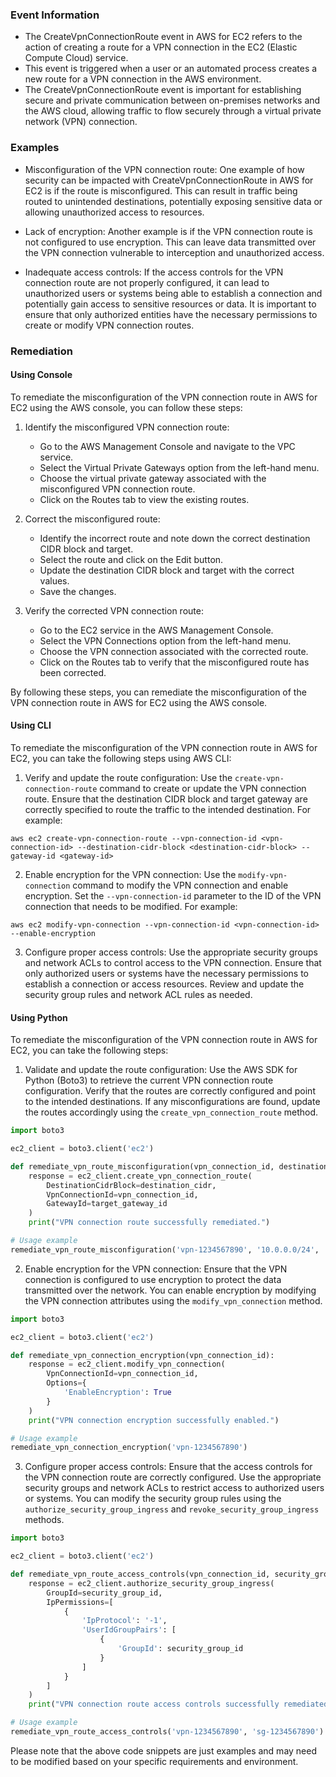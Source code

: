 
### Event Information

- The CreateVpnConnectionRoute event in AWS for EC2 refers to the action of creating a route for a VPN connection in the EC2 (Elastic Compute Cloud) service.
- This event is triggered when a user or an automated process creates a new route for a VPN connection in the AWS environment.
- The CreateVpnConnectionRoute event is important for establishing secure and private communication between on-premises networks and the AWS cloud, allowing traffic to flow securely through a virtual private network (VPN) connection.


### Examples

- Misconfiguration of the VPN connection route: One example of how security can be impacted with CreateVpnConnectionRoute in AWS for EC2 is if the route is misconfigured. This can result in traffic being routed to unintended destinations, potentially exposing sensitive data or allowing unauthorized access to resources.

- Lack of encryption: Another example is if the VPN connection route is not configured to use encryption. This can leave data transmitted over the VPN connection vulnerable to interception and unauthorized access.

- Inadequate access controls: If the access controls for the VPN connection route are not properly configured, it can lead to unauthorized users or systems being able to establish a connection and potentially gain access to sensitive resources or data. It is important to ensure that only authorized entities have the necessary permissions to create or modify VPN connection routes.

### Remediation

#### Using Console

To remediate the misconfiguration of the VPN connection route in AWS for EC2 using the AWS console, you can follow these steps:

1. Identify the misconfigured VPN connection route:
   - Go to the AWS Management Console and navigate to the VPC service.
   - Select the Virtual Private Gateways option from the left-hand menu.
   - Choose the virtual private gateway associated with the misconfigured VPN connection route.
   - Click on the Routes tab to view the existing routes.

2. Correct the misconfigured route:
   - Identify the incorrect route and note down the correct destination CIDR block and target.
   - Select the route and click on the Edit button.
   - Update the destination CIDR block and target with the correct values.
   - Save the changes.

3. Verify the corrected VPN connection route:
   - Go to the EC2 service in the AWS Management Console.
   - Select the VPN Connections option from the left-hand menu.
   - Choose the VPN connection associated with the corrected route.
   - Click on the Routes tab to verify that the misconfigured route has been corrected.

By following these steps, you can remediate the misconfiguration of the VPN connection route in AWS for EC2 using the AWS console.

#### Using CLI

To remediate the misconfiguration of the VPN connection route in AWS for EC2, you can take the following steps using AWS CLI:

1. Verify and update the route configuration: Use the `create-vpn-connection-route` command to create or update the VPN connection route. Ensure that the destination CIDR block and target gateway are correctly specified to route the traffic to the intended destination. For example:
```
aws ec2 create-vpn-connection-route --vpn-connection-id <vpn-connection-id> --destination-cidr-block <destination-cidr-block> --gateway-id <gateway-id>
```

2. Enable encryption for the VPN connection: Use the `modify-vpn-connection` command to modify the VPN connection and enable encryption. Set the `--vpn-connection-id` parameter to the ID of the VPN connection that needs to be modified. For example:
```
aws ec2 modify-vpn-connection --vpn-connection-id <vpn-connection-id> --enable-encryption
```

3. Configure proper access controls: Use the appropriate security groups and network ACLs to control access to the VPN connection. Ensure that only authorized users or systems have the necessary permissions to establish a connection or access resources. Review and update the security group rules and network ACL rules as needed.

#### Using Python

To remediate the misconfiguration of the VPN connection route in AWS for EC2, you can take the following steps:

1. Validate and update the route configuration: Use the AWS SDK for Python (Boto3) to retrieve the current VPN connection route configuration. Verify that the routes are correctly configured and point to the intended destinations. If any misconfigurations are found, update the routes accordingly using the `create_vpn_connection_route` method.

```python
import boto3

ec2_client = boto3.client('ec2')

def remediate_vpn_route_misconfiguration(vpn_connection_id, destination_cidr, target_gateway_id):
    response = ec2_client.create_vpn_connection_route(
        DestinationCidrBlock=destination_cidr,
        VpnConnectionId=vpn_connection_id,
        GatewayId=target_gateway_id
    )
    print("VPN connection route successfully remediated.")

# Usage example
remediate_vpn_route_misconfiguration('vpn-1234567890', '10.0.0.0/24', 'tgw-1234567890')
```

2. Enable encryption for the VPN connection: Ensure that the VPN connection is configured to use encryption to protect the data transmitted over the network. You can enable encryption by modifying the VPN connection attributes using the `modify_vpn_connection` method.

```python
import boto3

ec2_client = boto3.client('ec2')

def remediate_vpn_connection_encryption(vpn_connection_id):
    response = ec2_client.modify_vpn_connection(
        VpnConnectionId=vpn_connection_id,
        Options={
            'EnableEncryption': True
        }
    )
    print("VPN connection encryption successfully enabled.")

# Usage example
remediate_vpn_connection_encryption('vpn-1234567890')
```

3. Configure proper access controls: Ensure that the access controls for the VPN connection route are correctly configured. Use the appropriate security groups and network ACLs to restrict access to authorized users or systems. You can modify the security group rules using the `authorize_security_group_ingress` and `revoke_security_group_ingress` methods.

```python
import boto3

ec2_client = boto3.client('ec2')

def remediate_vpn_route_access_controls(vpn_connection_id, security_group_id):
    response = ec2_client.authorize_security_group_ingress(
        GroupId=security_group_id,
        IpPermissions=[
            {
                'IpProtocol': '-1',
                'UserIdGroupPairs': [
                    {
                        'GroupId': security_group_id
                    }
                ]
            }
        ]
    )
    print("VPN connection route access controls successfully remediated.")

# Usage example
remediate_vpn_route_access_controls('vpn-1234567890', 'sg-1234567890')
```

Please note that the above code snippets are just examples and may need to be modified based on your specific requirements and environment.

